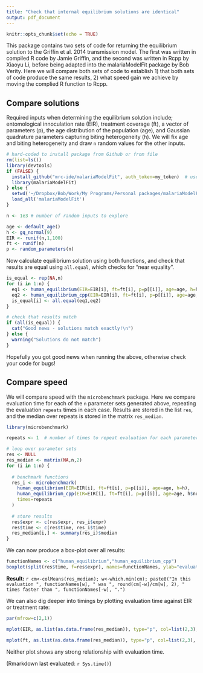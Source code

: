 ```yaml
---
title: "Check that internal equilibrium solutions are identical"
output: pdf_document
---
```


```r
knitr::opts_chunk$set(echo = TRUE)
```

This package contains two sets of code for returning the equilibrium solution to the Griffin et al. 2014 transmission model. The first was written in compiled R code by Jamie Griffin, and the second was written in Rcpp by Xiaoyu Li, before being adapted into the malariaModelFit package by Bob Verity. Here we will compare both sets of code to establish 1) that both sets of code produce the same results, 2) what speed gain we achieve by moving the complied R function to Rcpp.


## Compare solutions

Required inputs when determining the equilibrium solution include; entomological innoculation rate (EIR), treatment coverage (ft), a vector of parameters (p), the age distribution of the population (age), and Gaussian quadrature parameters capturing biting heterogeneity (h). We will fix age and biting heterogeneity and draw `n` random values for the other inputs.

```r
# hard-coded to install package from Github or from file
rm(list=ls())
library(devtools)
if (FALSE) {
  install_github("mrc-ide/malariaModelFit", auth_token=my_token)  # use your own Github personal access token as my_token here. This step is required as the package is currently private.
  library(malariaModelFit)
} else {
  setwd('~/Dropbox/Bob/Work/My Programs/Personal packages/malariaModelFit')
  load_all('malariaModelFit')
}
```


```r
n <- 1e3 # number of random inputs to explore

age <- default_age()
h <- gq_normal(9)
EIR <- runif(n,1,100)
ft <- runif(n)
p <- random_parameters(n)
```

Now calculate equilibrium solution using both functions, and check that results are equal using `all.equal`, which checks for "near equality".

```r
is_equal <- rep(NA,n)
for (i in 1:n) {
  eq1 <- human_equilibrium(EIR=EIR[i], ft=ft[i], p=p[[i]], age=age, h=h)
  eq2 <- human_equilibrium_cpp(EIR=EIR[i], ft=ft[i], p=p[[i]], age=age, h$nodes, h$weights)
  is_equal[i] <- all.equal(eq1,eq2)
}

# check that results match
if (all(is_equal)) {
  cat("Good news - solutions match exactly!\n")
} else {
  warning("Solutions do not match")
}
```

Hopefully you got good news when running the above, otherwise check your code for bugs!


## Compare speed

We will compare speed with the `microbenchmark` package. Here we compare evaluation time for each of the `n` parameter sets generated above, repeating the evaluation `repeats` times in each case. Results are stored in the list `res`, and the median over repeats is stored in the matrix `res_median`.

```r
library(microbenchmark)

repeats <- 1  # number of times to repeat evaluation for each parameter set

# loop over parameter sets
res <- NULL
res_median <- matrix(NA,n,2)
for (i in 1:n) {
  
  # benchmark functions
  res_i <- microbenchmark(
    human_equilibrium(EIR=EIR[i], ft=ft[i], p=p[[i]], age=age, h=h),
    human_equilibrium_cpp(EIR=EIR[i], ft=ft[i], p=p[[i]], age=age, h$nodes, h$weights),
    times=repeats
  )
  
  # store results
  res$expr <- c(res$expr, res_i$expr)
  res$time <- c(res$time, res_i$time)
  res_median[i,] <- summary(res_i)$median
}
```

We can now produce a box-plot over all results:

```r
functionNames <- c("human_equilibrium","human_equilibrium_cpp")
boxplot(split(res$time, f=res$expr), names=functionNames, ylab="evaluation time")
```

**Result:** `r cm<-colMeans(res_median); w<-which.min(cm); paste0("In this evaluation ", functionNames[w], " was ", round(cm[-w]/cm[w], 2), " times faster than ", functionNames[-w], ".")`

We can also dig deeper into timings by plotting evaluation time against EIR or treatment rate:

```r
par(mfrow=c(2,1))

mplot(EIR, as.list(as.data.frame(res_median)), type="p", col=list(2,3), pch=20, ymin=0, xlab="EIR", ylab="evaluation time", main="evaluation time against EIR", legend_margin=10, legend_inset=0.5, legend1_title="Function", legend1_label=c("human_equilibrium", "human_equilibrium_cpp"), legend1_lty=0, legend1_pch=20, legend1_col=c(2,3))

mplot(ft, as.list(as.data.frame(res_median)), type="p", col=list(2,3), pch=20, ymin=0, xlab="treatment rate", ylab="evaluation time", main="evaluation time against treatment rate", legend_margin=10, legend_inset=0.5, legend1_title="Function", legend1_label=c("human_equilibrium", "human_equilibrium_cpp"), legend1_lty=0, legend1_pch=20, legend1_col=c(2,3))

```

Neither plot shows any strong relationship with evaluation time.

(Rmarkdown last evaluated: `r Sys.time()`)